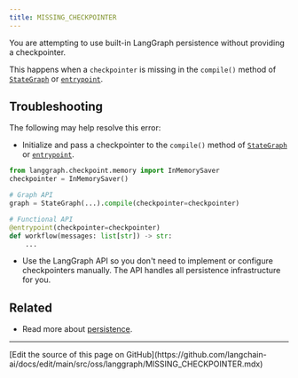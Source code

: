 ```yaml
---
title: MISSING_CHECKPOINTER
---
```



<AlphaCalloutPy />



You are attempting to use built-in LangGraph persistence without providing a checkpointer.

This happens when a `checkpointer` is missing in the `compile()` method of [`StateGraph`](https://reference.langchain.com/python/langgraph/graphs/#langgraph.graph.StateGraph) or [`entrypoint`](https://reference.langchain.com/python/langgraph/func/#langgraph.func.entrypoint).

## Troubleshooting

The following may help resolve this error:

-   Initialize and pass a checkpointer to the `compile()` method of [`StateGraph`](https://reference.langchain.com/python/langgraph/graphs/#langgraph.graph.StateGraph) or [`entrypoint`](https://reference.langchain.com/python/langgraph/func/#langgraph.func.entrypoint).

```python
from langgraph.checkpoint.memory import InMemorySaver
checkpointer = InMemorySaver()

# Graph API
graph = StateGraph(...).compile(checkpointer=checkpointer)

# Functional API
@entrypoint(checkpointer=checkpointer)
def workflow(messages: list[str]) -> str:
    ...
```





-   Use the LangGraph API so you don't need to implement or configure checkpointers manually. The API handles all persistence infrastructure for you.

## Related

- Read more about [persistence](/oss/python/langgraph/persistence).

---

<Callout icon="pen-to-square" iconType="regular">
  [Edit the source of this page on GitHub](https://github.com/langchain-ai/docs/edit/main/src/oss/langgraph/MISSING_CHECKPOINTER.mdx)
</Callout>
